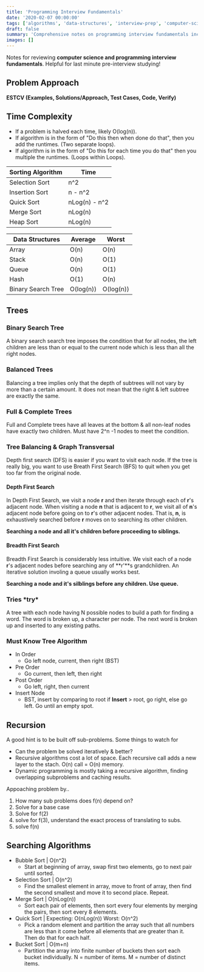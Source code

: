 ```yaml
---
title: 'Programming Interview Fundamentals'
date: '2020-02-07 00:00:00'
tags: ['algorithms', 'data-structures', 'interview-prep', 'computer-science', 'time-complexity', 'sorting', 'trees', 'recursion']
draft: false
summary: 'Comprehensive notes on programming interview fundamentals including time complexity, data structures, tree algorithms, recursion, and sorting algorithms with complexity analysis.'
images: []
---
```


Notes for reviewing **computer science and programming interview fundamentals**. Helpful for last minute pre-interview studying!

## Problem Approach

**ESTCV (Examples, Solutions/Approach, Test Cases, Code, Verify)**

## Time Complexity

- If a problem is halved each time, likely O(log(n)).
- If algorithm is in the form of "Do this then when done do that", then you add the runtimes. (Two separate loops).
- If algorithm is in the form of "Do this for each time you do that" then you multiple the runtimes. (Loops within Loops).

| Sorting Algorithm | Time |
| --- | --- |
| Selection Sort | n^2 |
| Insertion Sort | n - n^2 |
| Quick Sort | nLog(n) - n^2 |
| Merge Sort | nLog(n) |
| Heap Sort | nLog(n) |

| Data Structures | Average | Worst |
| --- | --- | --- |
| Array | O(n) | O(n) |
| Stack | O(n) | O(1) |
| Queue | O(n) | O(1) |
| Hash | O(1) | O(n) |
| Binary Search Tree | O(log(n)) | O(log(n)) |

## Trees

### Binary Search Tree

A binary search search tree imposes the condition that for all nodes, the left children are less than or equal to the current node which is less than all the right nodes.

### Balanced Trees

Balancing a tree implies only that the depth of subtrees will not vary by more than a certain amount. It does not mean that the right & left subtree are exactly the same.

### Full & Complete Trees

Full and Complete trees have all leaves at the bottom & all non-leaf nodes have exactly two children. Must have 2^n -1 nodes to meet the condition.

### Tree Balancing & Graph Transversal

Depth first search (DFS) is easier if you want to visit each node. If the tree is really big, you want to use Breath First Search (BFS) to quit when you get too far from the original node.

#### Depth First Search

In Depth First Search, we visit a node **r** and then iterate through each of **r**'s adjacent node. When visiting a node **n** that is adjacent to **r**, we visit all of **n**'s adjacent node before going on to **r**'s other adjacent nodes. That is, **n**, is exhaustively searched before **r** moves on to searching its other children.

**Searching a node and all it's children before proceeding to siblings.**

#### Breadth First Search

Breadth First Search is considerably less intuitive. We visit each of a node **r**'s adjacent nodes before searching any of **r'**s grandchildren. An iterative solution involing a queue usually works best.

**Searching a node and it's silblings before any children. Use queue.**

### Tries \*try\*

A tree with each node having N possible nodes to build a path for finding a word. The word is broken up, a character per node. The next word is broken up and inserted to any existing paths.

### Must Know Tree Algorithm

- In Order
    - Go left node, current, then right (BST)
- Pre Order
    - Go current, then left, then right
- Post Order
    - Go left, right, then current
- Insert Node
    - BST, insert by comparing to root if **Insert** > root, go right, else go left. Go until an empty spot.

## Recursion

A good hint is to be built off sub-problems. Some things to watch for

- Can the problem be solved iteratively & better?
- Recursive algorithms cost a lot of space. Each recursive call adds a new layer to the stach. O(n) call = O(n) memory.
- Dynamic programming is mostly taking a recursive algorithm, finding overlapping subproblems and caching results.

Appoaching problem by..

1. How many sub problems does f(n) depend on?
2. Solve for a base case
3. Solve for f(2)
4. solve for f(3), understand the exact process of translating to subs.
5. solve f(n)

## Searching Algorithms

- Bubble Sort | O(n^2)
    - Start at beginning of array, swap first two elements, go to next pair until sorted.
- Selection Sort | O(n^2)
    - Find the smallest element in array, move to front of array, then find the second smallest and move it to second place. Repeat.
- Merge Sort | O(nLog(n))
    - Sort each pair of elements, then sort every four elements by merging the pairs, then sort every 8 elements.
- Quick Sort | Expecting: O(nLog(n)) Worst: O(n^2)
    - Pick a random element and partition the array such that all numbers are less than it come before all elements that are greater than it. Then do that for each half.
- Bucket Sort | O(m+n)
    - Partition the array into finite number of buckets then sort each bucket individually. N = number of items. M = number of distinct items. 